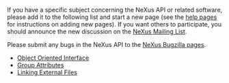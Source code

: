 If you have a specific subject concerning the NeXus API or related software, please add it to the following list and start a new page (see the [[Help:Contents|help pages]] for instructions on adding new pages).  If you want others to participate, you should announce the new discussion on the [http://www.neutron.anl.gov/mailmanlistinfo/nexus NeXus Mailing List].

Please submit any bugs in the NeXus API to the [http://bugs.isis.rl.ac.uk/buglist.cgi?query_format=specific&order=relevance+desc&bug_status=__open__&product=NeXus&content= NeXus Bugzilla pages].

*[[Object Oriented Interface]]
*[[Group Attributes]]
*[[Linking External Files]]